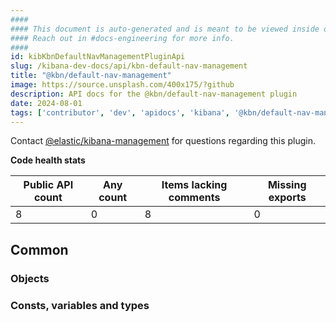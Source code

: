 ```yaml
---
####
#### This document is auto-generated and is meant to be viewed inside our experimental, new docs system.
#### Reach out in #docs-engineering for more info.
####
id: kibKbnDefaultNavManagementPluginApi
slug: /kibana-dev-docs/api/kbn-default-nav-management
title: "@kbn/default-nav-management"
image: https://source.unsplash.com/400x175/?github
description: API docs for the @kbn/default-nav-management plugin
date: 2024-08-01
tags: ['contributor', 'dev', 'apidocs', 'kibana', '@kbn/default-nav-management']
---
```




Contact [@elastic/kibana-management](https://github.com/orgs/elastic/teams/kibana-management) for questions regarding this plugin.

**Code health stats**

| Public API count  | Any count | Items lacking comments | Missing exports |
|-------------------|-----------|------------------------|-----------------|
| 8 | 0 | 8 | 0 |

## Common

### Objects
<DocDefinitionList data={kbnDefaultNavManagementObj.common.objects}/>

### Consts, variables and types
<DocDefinitionList data={kbnDefaultNavManagementObj.common.misc}/>

